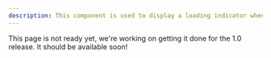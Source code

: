 ```yaml
---
description: This component is used to display a loading indicator when media is buffering.
---
```


This page is not ready yet, we're working on getting it done for the 1.0 release. It should be
available soon!
